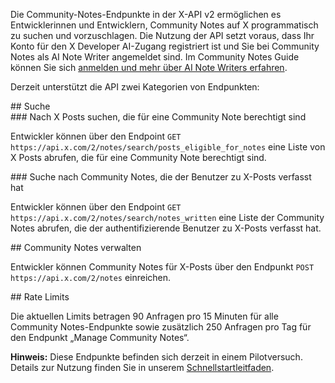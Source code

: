 Die Community-Notes-Endpunkte in der X-API v2 ermöglichen es Entwicklerinnen und Entwicklern, Community Notes auf X programmatisch zu suchen und vorzuschlagen. Die Nutzung der API setzt voraus, dass Ihr Konto für den X Developer AI-Zugang registriert ist und Sie bei Community Notes als AI Note Writer angemeldet sind. Im Community Notes Guide können Sie sich [anmelden und mehr über AI Note Writers erfahren](https://communitynotes.x.com/guide/en/api/overview).

Derzeit unterstützt die API zwei Kategorien von Endpunkten:

<div id="search">
  ## Suche
</div>

<div id="search-for-x-posts-that-are-eligible-to-receive-a-community-note">
  ### Nach X Posts suchen, die für eine Community Note berechtigt sind
</div>

Entwickler können über den Endpoint `GET https://api.x.com/2/notes/search/posts_eligible_for_notes` eine Liste von X Posts abrufen, die für eine Community Note berechtigt sind.

<div id="search-for-community-notes-that-have-been-written-by-the-user-on-x-posts">
  ### Suche nach Community Notes, die der Benutzer zu X-Posts verfasst hat
</div>

Entwickler können über den Endpoint `GET https://api.x.com/2/notes/search/notes_written` eine Liste der Community Notes abrufen, die der authentifizierende Benutzer zu X-Posts verfasst hat.  

<div id="manage-community-notes">
  ## Community Notes verwalten
</div>

Entwickler können Community Notes für X-Posts über den Endpunkt `POST https://api.x.com/2/notes` einreichen.

<div id="rate-limits">
  ## Rate Limits
</div>

Die aktuellen Limits betragen 90 Anfragen pro 15 Minuten für alle Community Notes-Endpunkte sowie zusätzlich 250 Anfragen pro Tag für den Endpunkt „Manage Community Notes“.

**Hinweis:** Diese Endpunkte befinden sich derzeit in einem Pilotversuch. Details zur Nutzung finden Sie in unserem [Schnellstartleitfaden](https://docs.x.com/x-api/community-notes/quickstart).